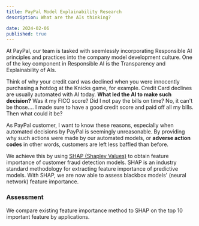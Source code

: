 ```yaml
---
title: PayPal Model Explainability Research
description: What are the AIs thinking?

date: 2024-02-06
published: true
---
```


At PayPal, our team is tasked with seemlessly incorporating Responsible AI principles and practices into the company model development culture.
One of the key component in Responsible AI is the Transparency and Explainability of AIs.

Think of why your credit card was declined when you were innocently purchasing a hotdog at the Knicks game, for example.
Credit Card declines are usually automated with AI today. **What led the AI to make such decision?**
Was it my FICO score? Did I not pay the bills on time? No, it can't be those.... I made sure to have a good credit score and paid off all my bills.
Then what could it be?

As PayPal customer, I want to know these reasons, especially when automated decisions by PayPal is seemingly unreasonable.
By providing why such actions were made by our automated models, or **adverse action codes** in other words, customers are left less baffled than before.

We achieve this by using [SHAP (Shapley Values)](https://shap.readthedocs.io/en/latest/) to obtain feature importance of customer fraud detection models.
SHAP is an industry standard methodology for extracting feature importance of predictive models.
With SHAP, we are now able to assess blackbox models' (neural network) feature importance.

### Assessment

We compare existing feature importance method to SHAP on the top 10 important feature by applications.

